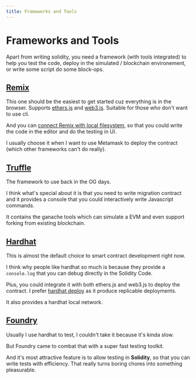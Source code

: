 ```yaml
---
title: Frameworks and Tools
---
```


# Frameworks and Tools

Apart from writing solidity, you need a framework (with tools integrated) to
help you test the code, deploy in the simulated / blockchain environement, or
write some script do some block-ops.

## [Remix](https://remix-ide.readthedocs.io/en/latest/)

This one should be the easiest to get started cuz everything is in the browser.
Supports [ethers.js](https://docs.ethers.io/v5/) and
[web3.js](https://web3js.readthedocs.io/en/v1.8.1/). Suitable for those who
don't want to use cli.

And you can
[connect Remix with local filesystem](https://remix-ide.readthedocs.io/en/latest/remixd.html#remixd-access-your-local-filesystem),
so that you could write the code in the editor and do the testing in UI.

I usually choose it when I want to use Metamask to deploy the contract (which
other frameworks can't do really).

## [Truffle](https://trufflesuite.com/)

The framework to use back in the OG days.

I think what's special about it is that you need to write migration contract and
it provides a console that you could interactively write Javascript commands.

It contains the ganache tools which can simulate a EVM and even support forking
from existing blockchain.

## [Hardhat](https://hardhat.org/tutorial)

This is almost the default choice to smart contract development right now.

I think why people like hardhat so much is because they provide a `console.log`
that you can debug directly in the Solidity Code.

Plus, you could integrate it with both ethers.js and web3.js to deploy the
contract. I prefer [hardhat deploy](https://github.com/wighawag/hardhat-deploy)
as it produce replicable deployments.

It also provides a hardhat local network.

## [Foundry](https://getfoundry.sh/)

Usually I use hardhat to test, I couldn't take it because it's kinda slow.

But Foundry came to combat that with a super fast testing toolkit.

And it's most attractive feature is to allow testing in **Solidity**, so that
you can write tests with efficiency. That really turns boring chores into
something pleasurable.
